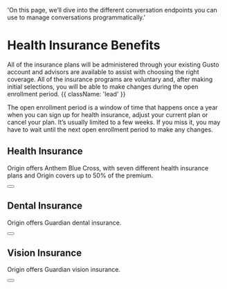   'On this page, we’ll dive into the different conversation endpoints you can use to manage conversations programmatically.'

# Health Insurance Benefits

All of the insurance plans will be administered through your existing Gusto account and advisors are available to assist with choosing the right coverage. All of the insurance programs are voluntary and, after making initial selections, you will be able to make changes during the open enrollment period. {{ className: 'lead' }}

<Note>
The open enrollment period is a window of time that happens once a year when you can sign up for health insurance, adjust your current plan or cancel your plan. It’s usually limited to a few weeks. If you miss it, you may have to wait until the next open enrollment period to make any changes.
</Note>

## Health Insurance

Origin offers Anthem Blue Cross, with seven different health insurance plans and Origin covers up to 50% of the premium.

<div className="not-prose">
  <Button
    href="benefits/benefits-insurance-health.pdf"
    variant="text"
    arrow="right"
    children="Click here to view specific policy information"
  />
</div>

## Dental Insurance

Origin offers Guardian dental insurance.

<div className="not-prose">
 <Button
    href="benefits/benefits-insurance-dental.pdf"
    variant="text"
    arrow="right"
    children="Click here to view specific policy information"
  />
</div>

## Vision Insurance

Origin offers Guardian vision insurance.

<div className="not-prose">
  <Button
    href="benefits/benefits-insurance-vision.pdf"
    variant="text"
    arrow="right"
    children="Click here to view specific policy information"
  />
</div>
